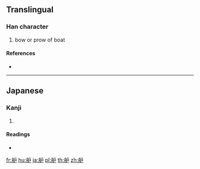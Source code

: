 {{character info/new}}
{{also|櫓}}
==Translingual==

===Han character===
{{Han char|rn=137|rad=舟|as=04|sn=10|four=|canj=HYHS,HYIS,XHYHS}}

# bow or prow of boat

====References====
* {{Han ref|kx=1010.021|hdz=53056.151|uh=822E|ud=33326}}

----

==Japanese==

===Kanji===
{{ja-kanji|grade=|rs=舟04}}

# {{defn|lang=ja|sort=舟04}}

====Readings====
* {{ja-readings|on=[[ろ]] (ro)|kun=[[へさき]] (hesaki), [[とも]] (tomo)|nanori=}}

[[fr:舮]]
[[hu:舮]]
[[ja:舮]]
[[pl:舮]]
[[th:舮]]
[[zh:舮]]
